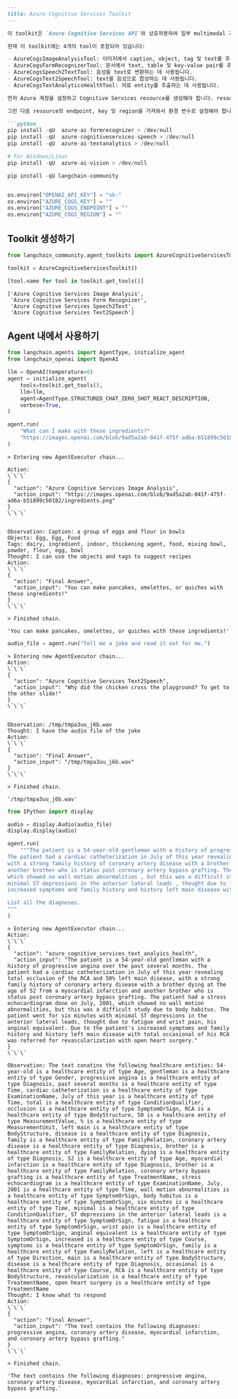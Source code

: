 ```markdown
---
title: Azure Cognitive Services Toolkit
---

이 toolkit은 `Azure Cognitive Services API`와 상호작용하여 일부 multimodal 기능을 구현하는 데 사용됩니다.

현재 이 toolkit에는 4개의 tool이 포함되어 있습니다:

- AzureCogsImageAnalysisTool: 이미지에서 caption, object, tag 및 text를 추출하는 데 사용됩니다. (참고: 이 tool은 `azure-ai-vision` package에 대한 의존성으로 인해 Mac OS에서는 아직 사용할 수 없으며, 현재 Windows와 Linux에서만 지원됩니다.)
- AzureCogsFormRecognizerTool: 문서에서 text, table 및 key-value pair를 추출하는 데 사용됩니다.
- AzureCogsSpeech2TextTool: 음성을 text로 변환하는 데 사용됩니다.
- AzureCogsText2SpeechTool: text를 음성으로 합성하는 데 사용됩니다.
- AzureCogsTextAnalyticsHealthTool: 의료 entity를 추출하는 데 사용됩니다.

먼저 Azure 계정을 설정하고 Cognitive Services resource를 생성해야 합니다. resource를 생성하려면 [여기](https://docs.microsoft.com/en-us/azure/cognitive-services/cognitive-services-apis-create-account?tabs=multiservice%2Cwindows)의 지침을 따르세요.

그런 다음 resource의 endpoint, key 및 region을 가져와서 환경 변수로 설정해야 합니다. 이들은 resource의 "Keys and Endpoint" 페이지에서 찾을 수 있습니다.

```python
pip install -qU  azure-ai-formrecognizer > /dev/null
pip install -qU  azure-cognitiveservices-speech > /dev/null
pip install -qU  azure-ai-textanalytics > /dev/null

# For Windows/Linux
pip install -qU  azure-ai-vision > /dev/null
```

```python
pip install -qU langchain-community
```

```python

os.environ["OPENAI_API_KEY"] = "sk-"
os.environ["AZURE_COGS_KEY"] = ""
os.environ["AZURE_COGS_ENDPOINT"] = ""
os.environ["AZURE_COGS_REGION"] = ""
```

## Toolkit 생성하기

```python
from langchain_community.agent_toolkits import AzureCognitiveServicesToolkit

toolkit = AzureCognitiveServicesToolkit()
```

```python
[tool.name for tool in toolkit.get_tools()]
```

```output
['Azure Cognitive Services Image Analysis',
 'Azure Cognitive Services Form Recognizer',
 'Azure Cognitive Services Speech2Text',
 'Azure Cognitive Services Text2Speech']
```

## Agent 내에서 사용하기

```python
from langchain.agents import AgentType, initialize_agent
from langchain_openai import OpenAI
```

```python
llm = OpenAI(temperature=0)
agent = initialize_agent(
    tools=toolkit.get_tools(),
    llm=llm,
    agent=AgentType.STRUCTURED_CHAT_ZERO_SHOT_REACT_DESCRIPTION,
    verbose=True,
)
```

```python
agent.run(
    "What can I make with these ingredients?"
    "https://images.openai.com/blob/9ad5a2ab-041f-475f-ad6a-b51899c50182/ingredients.png"
)
```

```output
> Entering new AgentExecutor chain...

Action:
\`\`\`
{
  "action": "Azure Cognitive Services Image Analysis",
  "action_input": "https://images.openai.com/blob/9ad5a2ab-041f-475f-ad6a-b51899c50182/ingredients.png"
}
\`\`\`


Observation: Caption: a group of eggs and flour in bowls
Objects: Egg, Egg, Food
Tags: dairy, ingredient, indoor, thickening agent, food, mixing bowl, powder, flour, egg, bowl
Thought: I can use the objects and tags to suggest recipes
Action:
\`\`\`
{
  "action": "Final Answer",
  "action_input": "You can make pancakes, omelettes, or quiches with these ingredients!"
}
\`\`\`

> Finished chain.
```

```output
'You can make pancakes, omelettes, or quiches with these ingredients!'
```

```python
audio_file = agent.run("Tell me a joke and read it out for me.")
```

```output
> Entering new AgentExecutor chain...
Action:
\`\`\`
{
  "action": "Azure Cognitive Services Text2Speech",
  "action_input": "Why did the chicken cross the playground? To get to the other slide!"
}
\`\`\`


Observation: /tmp/tmpa3uu_j6b.wav
Thought: I have the audio file of the joke
Action:
\`\`\`
{
  "action": "Final Answer",
  "action_input": "/tmp/tmpa3uu_j6b.wav"
}
\`\`\`

> Finished chain.
```

```output
'/tmp/tmpa3uu_j6b.wav'
```

```python
from IPython import display

audio = display.Audio(audio_file)
display.display(audio)
```

```python
agent.run(
    """The patient is a 54-year-old gentleman with a history of progressive angina over the past several months.
The patient had a cardiac catheterization in July of this year revealing total occlusion of the RCA and 50% left main disease ,
with a strong family history of coronary artery disease with a brother dying at the age of 52 from a myocardial infarction and
another brother who is status post coronary artery bypass grafting. The patient had a stress echocardiogram done on July , 2001 ,
which showed no wall motion abnormalities , but this was a difficult study due to body habitus. The patient went for six minutes with
minimal ST depressions in the anterior lateral leads , thought due to fatigue and wrist pain , his anginal equivalent. Due to the patient's
increased symptoms and family history and history left main disease with total occasional of his RCA was referred for revascularization with open heart surgery.

List all the diagnoses.
"""
)
```

```output
> Entering new AgentExecutor chain...
Action:
\`\`\`
{
  "action": "azure_cognitive_services_text_analyics_health",
  "action_input": "The patient is a 54-year-old gentleman with a history of progressive angina over the past several months. The patient had a cardiac catheterization in July of this year revealing total occlusion of the RCA and 50% left main disease, with a strong family history of coronary artery disease with a brother dying at the age of 52 from a myocardial infarction and another brother who is status post coronary artery bypass grafting. The patient had a stress echocardiogram done on July, 2001, which showed no wall motion abnormalities, but this was a difficult study due to body habitus. The patient went for six minutes with minimal ST depressions in the anterior lateral leads, thought due to fatigue and wrist pain, his anginal equivalent. Due to the patient's increased symptoms and family history and history left main disease with total occasional of his RCA was referred for revascularization with open heart surgery."
}
\`\`\`

Observation: The text conatins the following healthcare entities: 54-year-old is a healthcare entity of type Age, gentleman is a healthcare entity of type Gender, progressive angina is a healthcare entity of type Diagnosis, past several months is a healthcare entity of type Time, cardiac catheterization is a healthcare entity of type ExaminationName, July of this year is a healthcare entity of type Time, total is a healthcare entity of type ConditionQualifier, occlusion is a healthcare entity of type SymptomOrSign, RCA is a healthcare entity of type BodyStructure, 50 is a healthcare entity of type MeasurementValue, % is a healthcare entity of type MeasurementUnit, left main is a healthcare entity of type BodyStructure, disease is a healthcare entity of type Diagnosis, family is a healthcare entity of type FamilyRelation, coronary artery disease is a healthcare entity of type Diagnosis, brother is a healthcare entity of type FamilyRelation, dying is a healthcare entity of type Diagnosis, 52 is a healthcare entity of type Age, myocardial infarction is a healthcare entity of type Diagnosis, brother is a healthcare entity of type FamilyRelation, coronary artery bypass grafting is a healthcare entity of type TreatmentName, stress echocardiogram is a healthcare entity of type ExaminationName, July, 2001 is a healthcare entity of type Time, wall motion abnormalities is a healthcare entity of type SymptomOrSign, body habitus is a healthcare entity of type SymptomOrSign, six minutes is a healthcare entity of type Time, minimal is a healthcare entity of type ConditionQualifier, ST depressions in the anterior lateral leads is a healthcare entity of type SymptomOrSign, fatigue is a healthcare entity of type SymptomOrSign, wrist pain is a healthcare entity of type SymptomOrSign, anginal equivalent is a healthcare entity of type SymptomOrSign, increased is a healthcare entity of type Course, symptoms is a healthcare entity of type SymptomOrSign, family is a healthcare entity of type FamilyRelation, left is a healthcare entity of type Direction, main is a healthcare entity of type BodyStructure, disease is a healthcare entity of type Diagnosis, occasional is a healthcare entity of type Course, RCA is a healthcare entity of type BodyStructure, revascularization is a healthcare entity of type TreatmentName, open heart surgery is a healthcare entity of type TreatmentName
Thought: I know what to respond
Action:
\`\`\`
{
  "action": "Final Answer",
  "action_input": "The text contains the following diagnoses: progressive angina, coronary artery disease, myocardial infarction, and coronary artery bypass grafting."
}
\`\`\`

> Finished chain.
```

```output
'The text contains the following diagnoses: progressive angina, coronary artery disease, myocardial infarction, and coronary artery bypass grafting.'
```

```python

```
```